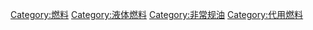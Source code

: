 [[Category:燃料|Category:燃料]]
[[Category:液体燃料|Category:液体燃料]]
[[Category:非常规油|Category:非常规油]]
[[Category:代用燃料|Category:代用燃料]]